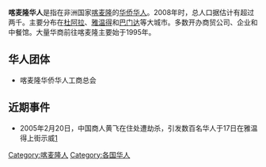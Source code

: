 {{Unreferenced|time=2021-09-09T23:29:21+00:00}}
'''喀麦隆华人'''是指在非洲国家[[喀麦隆|喀麦隆]]的[[华侨|华侨]][[华人|华人]]。2008年时，总人口据估计有超过两千。主要分布在[[杜阿拉|杜阿拉]]、[[雅温得|雅温得]]和[[巴门达|巴门达]]等大城市。多数开办商贸公司、企业和中餐馆。大量华商前往喀麦隆主要始于1995年。

==华人团体==
*喀麦隆华侨华人工商总会

==近期事件==
*2005年2月20日，中国商人黄飞在住处遭劫杀，引发数百名华人于17日在雅温得上街示威[http://news.cn.yahoo.com/050220/347/2946y.html]{{dead link|date=2017年12月 |bot=InternetArchiveBot |fix-attempted=yes }}

{{海外华人}}

[[Category:喀麦隆人|Category:喀麦隆人]]
[[Category:各国华人|Category:各国华人]]